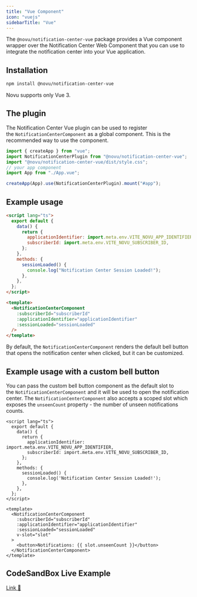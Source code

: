 ```yaml
---
title: "Vue Component"
icon: "vuejs"
sidebarTitle: "Vue"
---
```


The `@novu/notification-center-vue` package provides a Vue component wrapper over the Notification Center Web Component that you can use to integrate the notification center into your Vue application.

## Installation

```bash
npm install @novu/notification-center-vue
```

<Info>Novu supports only Vue 3.</Info>

## The plugin

The Notification Center Vue plugin can be used to register the `NotificationCenterComponent` as a global component. This is the recommended way to use the component.

```typescript
import { createApp } from "vue";
import NotificationCenterPlugin from "@novu/notification-center-vue";
import "@novu/notification-center-vue/dist/style.css";
// your app component
import App from "./App.vue";

createApp(App).use(NotificationCenterPlugin).mount("#app");
```

## Example usage

```html
<script lang="ts">
  export default {
    data() {
      return {
        applicationIdentifier: import.meta.env.VITE_NOVU_APP_IDENTIFIER,
        subscriberId: import.meta.env.VITE_NOVU_SUBSCRIBER_ID,
      };
    },
    methods: {
      sessionLoaded() {
        console.log("Notification Center Session Loaded!");
      },
    },
  };
</script>

<template>
  <NotificationCenterComponent
    :subscriberId="subscriberId"
    :applicationIdentifier="applicationIdentifier"
    :sessionLoaded="sessionLoaded"
  />
</template>
```

By default, the `NotificationCenterComponent` renders the default bell button that opens the notification center when clicked, but it can be customized.

## Example usage with a custom bell button

You can pass the custom bell button component as the default slot to the `NotificationCenterComponent` and it will be used to open the notification center. The `NotificationCenterComponent` also accepts a scoped slot which exposes the `unseenCount` property - the number of unseen notifications counts.

```tsx
<script lang="ts">
  export default {
    data() {
      return {
        applicationIdentifier: import.meta.env.VITE_NOVU_APP_IDENTIFIER,
        subscriberId: import.meta.env.VITE_NOVU_SUBSCRIBER_ID,
      };
    },
    methods: {
      sessionLoaded() {
        console.log('Notification Center Session Loaded!');
      },
    },
  };
</script>

<template>
  <NotificationCenterComponent
    :subscriberId="subscriberId"
    :applicationIdentifier="applicationIdentifier"
    :sessionLoaded="sessionLoaded"
    v-slot="slot"
  >
    <button>Notifications: {{ slot.unseenCount }}</button>
  </NotificationCenterComponent>
</template>
```

## CodeSandBox Live Example

[Link 🔗](https://codesandbox.io/p/sandbox/novu-vue-in-app-88p8vx)

